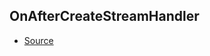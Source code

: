 ## OnAfterCreateStreamHandler



- [Source](https://github.com/Androz2091/discord-player/blob/e52c3ab/packages/discord-player/src/Structures/GuildQueue.ts#L56)